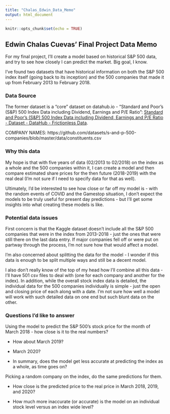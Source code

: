 ```yaml
---
title: "Chalas_Edwin_Data_Memo"
output: html_document
---
```


```r
knitr::opts_chunk$set(echo = TRUE)
```

## Edwin Chalas Cuevas' Final Project Data Memo

For my final project, I'll create a model based on historical S&P 500 data, and try to see how closely I can predict the market. Big goal, I know.

I've found two datasets that have historical information on both the S&P 500 index itself (going back to its inception) and the 500 companies that made it up from February 2013 to February 2018.

### Data Source

The former dataset is a "core" dataset on datahub.io - "Standard and Poor's (S&P) 500 Index Data including Dividend, Earnings and P/E Ratio": [Standard and Poor's (S&P) 500 Index Data including Dividend, Earnings and P/E Ratio - Dataset - DataHub - Frictionless Data](https://datahub.io/core/s-and-p-500#r). 

COMPANY NAMES: https://github.com/datasets/s-and-p-500-companies/blob/master/data/constituents.csv

### Why this data

My hope is that with five years of data (02/2013 to 02/2018) on the index as a whole and the 500 companies within it, I can create a model and then compare estimated share prices for the then future (2018-2019) with the real deal (I'm not sure if I need to specify data for that as well).

Ultimately, I'd be interested to see how close or far off my model is - with the random events of COVID and the Gamestop situation, I don't expect the models to be truly useful for present day predictions - but I'll get some insights into what creating these models is like.

### Potential data issues

First concern is that the Kaggle dataset doesn't include all the S&P 500 companies that were in the index from 2013-2018 - just the ones that were still there on the last data entry. If major companies fell off or were put on partway through the process, I'm not sure how that would affect a model.

I'm also concerned about splitting the data for the model - I wonder if this data is enough to be split multiple ways and still be a decent model.

I also don't really know of the top of my head how I'll combine all this data - I'll have 501 csv files to deal with (one for each company and another for the index). In addition, while the overall stock index data is detailed, the individual data for the 500 companies individually is simple - just the open and closing price of each along with a date. I'm not sure how well a model will work with such detailed data on one end but such blunt data on the other.

### Questions I'd like to answer

Using the model to predict the S&P 500's stock price for the month of March 2018 - how close is it to the real numbers?

-   How about March 2019?

-   March 2020?

-   In summary, does the model get less accurate at predicting the index as a whole, as time goes on?

Picking a random company on the index, do the same predictions for them.

-   How close is the predicted price to the real price in March 2018, 2019, and 2020?

-   How much more inaccurate (or accurate) is the model on an individual stock level versus an index wide level?
